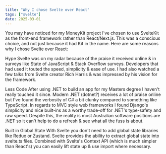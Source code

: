 ```yaml
---
title: "Why I chose Svelte over React"
tags: ["svelte"]
date: 2025-03-01
---
```



<TextBlock>
  You may have noticed for my MoneyKit project I've chosen to use SvelteKit as
  the front-end framework rather than React/Next.js. This was a conscious
  choice, and not just because it had Kit in the name. Here are some reasons why
  I chose Svelte over React:
</TextBlock>

<HeadingBlock>Hype</HeadingBlock>
<TextBlock>
  Svelte was on my radar because of the praise it received online & in surveys
  like State of JavaScript & Stack Overflow surveys. Developers that had used it
  touted the speed, simplicity & ease of use. I had also watched a few talks
  from Svelte creator Rich Harris & was impressed by his vision for the
  framework.
</TextBlock>

<HeadingBlock>Less Code</HeadingBlock>
<TextBlock>
  After using .NET to build an app for my Masters degree I haven't really
  touched it since. Modern .NET (dotnet?) receives a lot of praise online but
  I've found the verbosity of C# a bit clunky compared to something like
  TypeScript. In regards to MVC style web frameworks I found Django's simplicity
  and nice built-ins as a worthy trade-off for .NET's type-safety and raw speed.
  Despite this, the reality is most Australian software positions are .NET so it
  can't help to do a refresh & see what all the fuss is about.
</TextBlock>

<HeadingBlock>Built in Global State</HeadingBlock>
<TextBlock>
  With Svelte you don't need to add global state libraries like Redux or
  Zustand. Svelte provides the ability to extract global state into svelte.ts
  files. Combined with Svelte's Context API (which is much simpler than React's)
  you can easily lift state up & use import where necessary.
</TextBlock>
